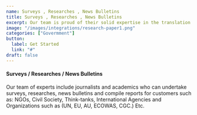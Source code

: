 ```yaml
---
name: Surveys , Researches , News Bulletins
title: Surveys , Researches , News Bulletins
excerpt: Our team is proud of their solid expertise in the translation industry.
image: "/images/integrations/research-paper1.png"
categories: ["Govermment"]
button:
  label: Get Started
  link: "#"
draft: false
---
```


#### Surveys / Researches / News Bulletins

Our team of experts include journalists and academics who can undertake surveys, researches, news bulletins and compile reports for customers such as: NGOs, Civil Society, Think-tanks, International Agencies and Organizations such as (UN, EU, AU, ECOWAS, CGC.) Etc.

